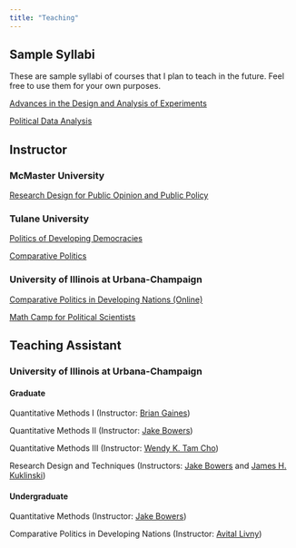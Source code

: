 ```yaml
---
title: "Teaching"
---
```


## Sample Syllabi

These are sample syllabi of courses that I plan to teach in the future. Feel free to use them for your own purposes.

[Advances in the Design and Analysis of Experiments](files/teaching/exp_syllabus.pdf)

[Political Data Analysis](files/teaching/data_syllabus.pdf)

## Instructor

### McMaster University

[Research Design for Public Opinion and Public Policy](https://popw23.gustavodiaz.org/)

### Tulane University

[Politics of Developing Democracies](files/teaching/ddem_syllabus.pdf)

[Comparative Politics](teaching/cp_intro/syllabus/polc2300_syllabus.pdf)

### University of Illinois at Urbana-Champaign

[Comparative Politics in Developing Nations (Online)](files/teaching/cpdev_online_syllabus.pdf)

[Math Camp for Political Scientists](https://github.com/mathcamp-psgsa)

## Teaching Assistant

### University of Illinois at Urbana-Champaign

#### Graduate

Quantitative Methods I (Instructor: [Brian Gaines](https://pol.illinois.edu/directory/profile/bjgaines))

Quantitative Methods II  (Instructor: [Jake Bowers](http://www.jakebowers.org/))

Quantitative Methods III (Instructor: [Wendy K. Tam Cho](http://cho.pol.illinois.edu/wendy/))

Research Design and Techniques (Instructors: [Jake Bowers](http://www.jakebowers.org/) and [James H. Kuklinski](https://pol.illinois.edu/directory/profile/kuklinsk))

#### Undergraduate

Quantitative Methods (Instructor: [Jake Bowers](http://www.jakebowers.org/))

Comparative Politics in Developing Nations (Instructor: [Avital Livny](https://www.alivny.com/))







